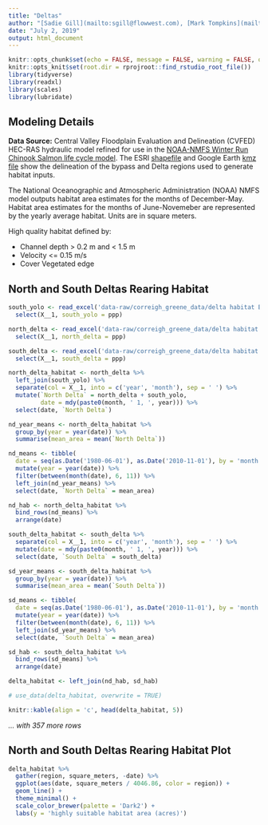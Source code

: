```yaml
---
title: "Deltas"
author: "[Sadie Gill](mailto:sgill@flowwest.com), [Mark Tompkins](mailto:mtompkins@flowwest.com)"
date: "July 2, 2019"
output: html_document
---
```


```r
knitr::opts_chunk$set(echo = FALSE, message = FALSE, warning = FALSE, out.width = '100%')
knitr::opts_knit$set(root.dir = rprojroot::find_rstudio_root_file())
library(tidyverse)
library(readxl)
library(scales)
library(lubridate)
```

## Modeling Details
**Data Source:**
Central Valley Floodplain Evaluation and Delineation (CVFED) HEC-RAS hydraulic model refined for use in the [NOAA-NMFS Winter Run Chinook Salmon life cycle model](https://cvpiahabitat-r-package.s3-us-west-2.amazonaws.com/2017Hendrix.pdf). The ESRI [shapefile](https://cvpiahabitat-r-package.s3-us-west-2.amazonaws.com/delta_bypass_extents.zip) and Google Earth [kmz file](https://cvpiahabitat-r-package.s3-us-west-2.amazonaws.com/Sutter+Yolo+Delta+Habitat+Extents.kmz) show the delineation of the bypass and Delta regions used to generate habitat inputs. 

The National Oceanographic and Atmospheric Administration (NOAA) NMFS model outputs habitat area estimates for the months of December-May. Habitat area estimates for the months of June-Novemeber are represented by the yearly average habitat. Units are in square meters.

High quality habitat defined by:

* Channel depth > 0.2 m and < 1.5 m
* Velocity <= 0.15 m/s
* Cover Vegetated edge

## North and South Deltas Rearing Habitat

```r
south_yolo <- read_excel('data-raw/correigh_greene_data/delta habitat By Region.xlsx', sheet = 3, skip = 1) %>%
  select(X__1, south_yolo = ppp)

north_delta <- read_excel('data-raw/correigh_greene_data/delta habitat By Region.xlsx', sheet = 4, skip = 1)  %>%
  select(X__1, north_delta = ppp)

south_delta <- read_excel('data-raw/correigh_greene_data/delta habitat By Region.xlsx', sheet = 5, skip = 1) %>%
  select(X__1, south_delta = ppp)

north_delta_habitat <- north_delta %>%
  left_join(south_yolo) %>%
  separate(col = X__1, into = c('year', 'month'), sep = ' ') %>%
  mutate(`North Delta` = north_delta + south_yolo,
         date = mdy(paste0(month, ' 1, ', year))) %>%
  select(date, `North Delta`)

nd_year_means <- north_delta_habitat %>%
  group_by(year = year(date)) %>%
  summarise(mean_area = mean(`North Delta`))

nd_means <- tibble(
  date = seq(as.Date('1980-06-01'), as.Date('2010-11-01'), by = 'month')) %>%
  mutate(year = year(date)) %>%
  filter(between(month(date), 6, 11)) %>%
  left_join(nd_year_means) %>%
  select(date, `North Delta` = mean_area)

nd_hab <- north_delta_habitat %>%
  bind_rows(nd_means) %>%
  arrange(date)

south_delta_habitat <- south_delta %>%
  separate(col = X__1, into = c('year', 'month'), sep = ' ') %>%
  mutate(date = mdy(paste0(month, ' 1, ', year))) %>%
  select(date, `South Delta` = south_delta)

sd_year_means <- south_delta_habitat %>%
  group_by(year = year(date)) %>%
  summarise(mean_area = mean(`South Delta`))

sd_means <- tibble(
  date = seq(as.Date('1980-06-01'), as.Date('2010-11-01'), by = 'month')) %>%
  mutate(year = year(date)) %>%
  filter(between(month(date), 6, 11)) %>%
  left_join(sd_year_means) %>%
  select(date, `South Delta` = mean_area)

sd_hab <- south_delta_habitat %>%
  bind_rows(sd_means) %>%
  arrange(date)

delta_habitat <- left_join(nd_hab, sd_hab)

# use_data(delta_habitat, overwrite = TRUE)

knitr::kable(align = 'c', head(delta_habitat, 5))
```

*... with 357 more rows*

## North and South Deltas Rearing Habitat Plot

```r

delta_habitat %>% 
  gather(region, square_meters, -date) %>% 
  ggplot(aes(date, square_meters / 4046.86, color = region)) +
  geom_line() +
  theme_minimal() +
  scale_color_brewer(palette = 'Dark2') +
  labs(y = 'highly suitable habitat area (acres)')
```

